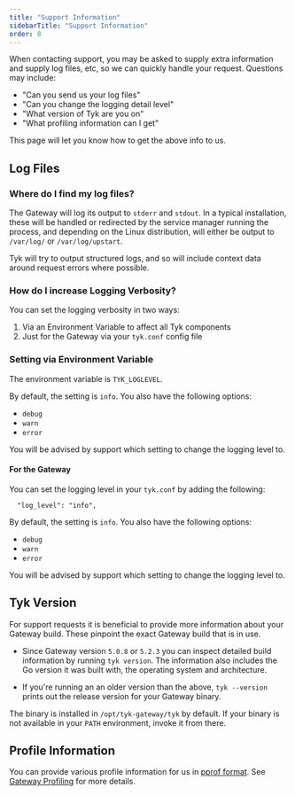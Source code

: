 ```yaml
---
title: "Support Information"
sidebarTitle: "Support Information"
order: 8
---
```


When contacting support, you may be asked to supply extra information and supply log files, etc, so we can quickly handle your request. Questions may include:

* "Can you send us your log files"
* "Can you change the logging detail level"
* "What version of Tyk are you on"
* "What profiling information can I get"


This page will let you know how to get the above info to us.

## Log Files

### Where do I find my log files?

The Gateway will log its output to `stderr` and `stdout`. In a typical installation, these will be handled or redirected by the service manager running the process, and depending on the Linux distribution, will either be output to `/var/log/` or `/var/log/upstart`.

Tyk will try to output structured logs, and so will include context data around request errors where possible.

### How do I increase Logging Verbosity?

You can set the logging verbosity in two ways:

 1. Via an Environment Variable to affect all Tyk components
 2. Just for the Gateway via your `tyk.conf` config file  

### Setting via Environment Variable

The environment variable is `TYK_LOGLEVEL`.

By default, the setting is `info`. You also have the following options:

* `debug`
* `warn`
* `error`

You will be advised by support which setting to change the logging level to.

#### For the Gateway

You can set the logging level in your `tyk.conf` by adding the following:

```{.copyWrapper}
  "log_level": "info",
```

By default, the setting is `info`. You also have the following options:

* `debug`
* `warn`
* `error`

You will be advised by support which setting to change the logging level to.

## Tyk Version

For support requests it is beneficial to provide more information about your Gateway build. These pinpoint the exact Gateway build that is in use.

- Since Gateway version `5.0.8` or `5.2.3` you can inspect detailed build information by running `tyk version`. The information also includes the Go version it was built with, the operating system and architecture.

- If you're running an an older version than the above, `tyk --version` prints out the release version for your Gateway binary.

The binary is installed in `/opt/tyk-gateway/tyk` by default. If your binary is not available in your `PATH` environment, invoke it from there.

## Profile Information

You can provide various profile information for us in [pprof format](https://github.com/google/pprof/). See [Gateway Profiling](/5.5/troubleshooting/tyk-gateway/profiling) for more details.




